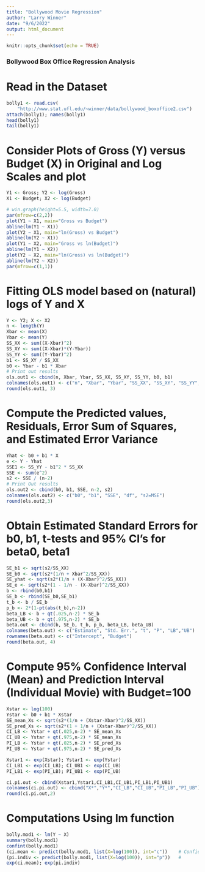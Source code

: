 ```yaml
---
title: "Bollywood Movie Regression"
author: "Larry Winner"
date: "9/6/2022"
output: html_document
---
```


```r
knitr::opts_chunk$set(echo = TRUE)
```

### Bollywood Box Office Regression Analysis
# Read in the Dataset

```r
bolly1 <- read.csv(
    "http://www.stat.ufl.edu/~winner/data/bollywood_boxoffice2.csv")
attach(bolly1); names(bolly1)
head(bolly1)
tail(bolly1)
```

# Consider Plots of Gross (Y) versus Budget (X) in Original and Log Scales and plot

```r
Y1 <- Gross; Y2 <- log(Gross)
X1 <- Budget; X2 <- log(Budget)

# win.graph(height=5.5, width=7.0)
par(mfrow=c(2,2))
plot(Y1 ~ X1, main="Gross vs Budget")
abline(lm(Y1 ~ X1))
plot(Y2 ~ X1, main="ln(Gross) vs Budget")
abline(lm(Y2 ~ X1))
plot(Y1 ~ X2, main="Gross vs ln(Budget)")
abline(lm(Y1 ~ X2))
plot(Y2 ~ X2, main="ln(Gross) vs ln(Budget)")
abline(lm(Y2 ~ X2))
par(mfrow=c(1,1))
```

# Fitting OLS model based on (natural) logs of Y and X

```r
Y <- Y2; X <- X2
n <- length(Y)
Xbar <- mean(X)
Ybar <- mean(Y)
SS_XX <- sum((X-Xbar)^2)
SS_XY <- sum((X-Xbar)*(Y-Ybar))
SS_YY <- sum((Y-Ybar)^2)
b1 <- SS_XY / SS_XX
b0 <- Ybar - b1 * Xbar
# Print out results
ols.out1 <- cbind(n, Xbar, Ybar, SS_XX, SS_XY, SS_YY, b0, b1)
colnames(ols.out1) <- c("n", "Xbar", "Ybar", "SS_XX", "SS_XY", "SS_YY", "b0", "b1")
round(ols.out1, 3)
```

# Compute the Predicted values, Residuals, Error Sum of Squares, and Estimated Error Variance

```r
Yhat <- b0 + b1 * X
e <- Y - Yhat
SSE1 <- SS_YY - b1^2 * SS_XX
SSE <- sum(e^2)
s2 <- SSE / (n-2)
# Print Out results
ols.out2 <- cbind(b0, b1, SSE, n-2, s2)
colnames(ols.out2) <- c("b0", "b1", "SSE", "df", "s2=MSE")
round(ols.out2,3)
```

# Obtain Estimated Standard Errors for b0, b1, t-tests and 95% CI's for beta0, beta1

```r
SE_b1 <- sqrt(s2/SS_XX)
SE_b0 <- sqrt(s2*(1/n + Xbar^2/SS_XX))
SE_yhat <- sqrt(s2*(1/n + (X-Xbar)^2/SS_XX))
SE_e <- sqrt(s2*(1 - 1/n - (X-Xbar)^2/SS_XX))
b <- rbind(b0,b1)
SE_b <- rbind(SE_b0,SE_b1)
t_b <- b / SE_b
p_b <- 2*(1-pt(abs(t_b),n-2))
beta_LB <- b + qt(.025,n-2) * SE_b
beta_UB <- b + qt(.975,n-2) * SE_b
beta.out <- cbind(b, SE_b, t_b, p_b, beta_LB, beta_UB)
colnames(beta.out) <- c("Estimate", "Std. Err.", "t", "P", "LB","UB")
rownames(beta.out) <- c("Intercept", "Budget")
round(beta.out, 4)
```

# Compute 95% Confidence Interval (Mean) and Prediction Interval (Individual Movie) with Budget=100

```r
Xstar <- log(100)
Ystar <- b0 + b1 * Xstar
SE_mean_Xs <- sqrt(s2*(1/n + (Xstar-Xbar)^2/SS_XX))
SE_pred_Xs <- sqrt(s2*(1 + 1/n + (Xstar-Xbar)^2/SS_XX))
CI_LB <- Ystar + qt(.025,n-2) * SE_mean_Xs
CI_UB <- Ystar + qt(.975,n-2) * SE_mean_Xs
PI_LB <- Ystar + qt(.025,n-2) * SE_pred_Xs
PI_UB <- Ystar + qt(.975,n-2) * SE_pred_Xs

Xstar1 <- exp(Xstar); Ystar1 <- exp(Ystar)
CI_LB1 <- exp(CI_LB); CI_UB1 <- exp(CI_UB)
PI_LB1 <- exp(PI_LB); PI_UB1 <- exp(PI_UB)

ci.pi.out <- cbind(Xstar1,Ystar1,CI_LB1,CI_UB1,PI_LB1,PI_UB1)
colnames(ci.pi.out) <- cbind("X*","Y*","CI_LB","CI_UB","PI_LB","PI_UB")
round(ci.pi.out,2)
```

# Computations Using lm function

```r
bolly.mod1 <- lm(Y ~ X)
summary(bolly.mod1)
confint(bolly.mod1)
(ci.mean <- predict(bolly.mod1, list(X=log(100)), int="c"))    # Confidence Interval
(pi.indiv <- predict(bolly.mod1, list(X=log(100)), int="p"))   #
exp(ci.mean); exp(pi.indiv)
```








